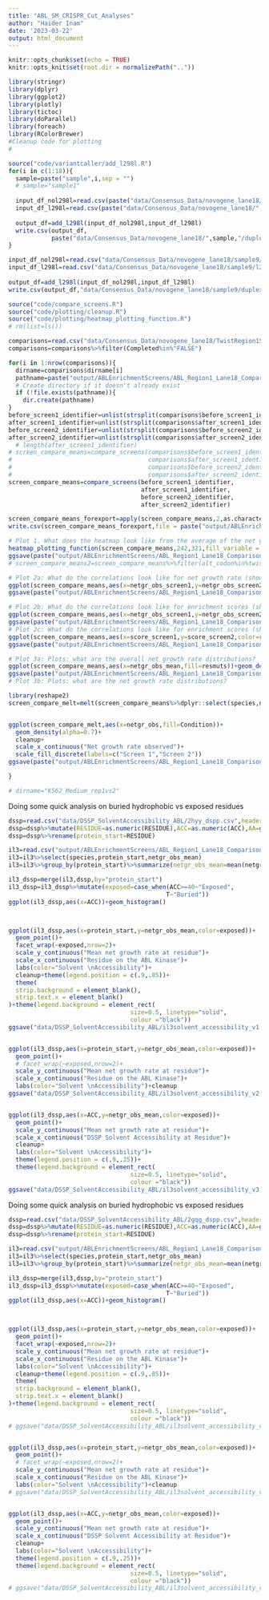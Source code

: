 ```yaml
---
title: "ABL_SM_CRISPR_Cut_Analyses"
author: "Haider Inam"
date: '2023-03-22'
output: html_document
---
```


```r
knitr::opts_chunk$set(echo = TRUE)
knitr::opts_knit$set(root.dir = normalizePath(".."))

library(stringr)
library(dplyr)
library(ggplot2)
library(plotly)
library(tictoc)
library(doParallel)
library(foreach)
library(RColorBrewer)
#Cleanup code for plotting
# 

```

```r
source("code/variantcaller/add_l298l.R")
for(i in c(1:18)){
  sample=paste("sample",i,sep = "")
  # sample="sample1"
  
  input_df_nol298l=read.csv(paste("data/Consensus_Data/novogene_lane18/",sample,"/nol298l/duplex/variant_caller_outputs/variants_unique_ann.csv",sep=""))
  input_df_l298l=read.csv(paste("data/Consensus_Data/novogene_lane18/",sample,"/l298l/duplex/variant_caller_outputs/variants_unique_ann.csv",sep=""))
  
  output_df=add_l298l(input_df_nol298l,input_df_l298l)
  write.csv(output_df,
            paste("data/Consensus_Data/novogene_lane18/",sample,"/duplex/variant_caller_outputs/variants_unique_ann.csv",sep = ""))  
}

input_df_nol298l=read.csv("data/Consensus_Data/novogene_lane18/sample9/nol298l/duplex/variant_caller_outputs/variants_unique_ann.csv")
input_df_l298l=read.csv("data/Consensus_Data/novogene_lane18/sample9/l298l/duplex/variant_caller_outputs/variants_unique_ann.csv")
  
output_df=add_l298l(input_df_nol298l,input_df_l298l)
write.csv(output_df,"data/Consensus_Data/novogene_lane18/sample9/duplex/variant_caller_outputs/variants_unique_ann.csv")  

```

```r
source("code/compare_screens.R")
source("code/plotting/cleanup.R")
source("code/plotting/heatmap_plotting_function.R")
# rm(list=ls())

comparisons=read.csv("data/Consensus_Data/novogene_lane18/TwistRegion1Screen_Comparisons_Todo.csv")
comparisons=comparisons%>%filter(Completed%in%"FALSE")

for(i in 1:nrow(comparisons)){
  dirname=comparisons$dirname[i]
  pathname=paste("output/ABLEnrichmentScreens/ABL_Region1_Lane18_Comparisons/",dirname,sep = "")
  # Create directory if it doesn't already exist
  if (!file.exists(pathname)){
    dir.create(pathname)
} 
before_screen1_identifier=unlist(strsplit(comparisons$before_screen1_identifier[i],","))
after_screen1_identifier=unlist(strsplit(comparisons$after_screen1_identifier[i],","))
before_screen2_identifier=unlist(strsplit(comparisons$before_screen2_identifier[i],","))
after_screen2_identifier=unlist(strsplit(comparisons$after_screen2_identifier[i],","))
  # length(after_screen1_identifier)
# screen_compare_means=compare_screens(comparisons$before_screen1_identifier[i],
#                                      comparisons$after_screen1_identifier[i],
#                                      comparisons$before_screen2_identifier[i],
#                                      comparisons$after_screen2_identifier[i])
screen_compare_means=compare_screens(before_screen1_identifier,
                                     after_screen1_identifier,
                                     before_screen2_identifier,
                                     after_screen2_identifier)

screen_compare_means_forexport=apply(screen_compare_means,2,as.character)
write.csv(screen_compare_means_forexport,file = paste("output/ABLEnrichmentScreens/ABL_Region1_Lane18_Comparisons/",dirname,"/screen_comparison_",dirname,".csv",sep=""))

# Plot 1. What does the heatmap look like from the average of the net growth rate?
heatmap_plotting_function(screen_compare_means,242,321,fill_variable = "netgr_obs_mean",fill_name = "Net growth rate")
ggsave(paste("output/ABLEnrichmentScreens/ABL_Region1_Lane18_Comparisons/",dirname,"/plot1_heatmap.pdf",sep=""),width=10,height=6,units="in",useDingbats=F)
# screen_compare_means2=screen_compare_means%>%filter(alt_codon%in%twist$Codon)

# Plot 2a: What do the correlations look like for net growth rate (show mutants in text)?
ggplot(screen_compare_means,aes(x=netgr_obs_screen1,y=netgr_obs_screen2,color=resmuts,label=species))+geom_text(size=2.5)+geom_abline()+cleanup+stat_cor(method = "pearson")+labs(color="Known\nResistant\nMutant")+scale_x_continuous("Net growth rate screen 1")+scale_y_continuous("Net growth rate screen 2")
ggsave(paste("output/ABLEnrichmentScreens/ABL_Region1_Lane18_Comparisons/",dirname,"/plot2a_Netgrowthrate_correlations_text.pdf",sep=""),width=6,height=4,units="in",useDingbats=F)

# Plot 2b: What do the correlations look like for enrichment scores (show mutants in points)?
ggplot(screen_compare_means,aes(x=netgr_obs_screen1,y=netgr_obs_screen2,label=species))+geom_point(color="black",shape=21,size=2,aes(fill=resmuts))+geom_abline()+cleanup+stat_cor(method = "pearson")+labs(fill="Known\nResistant\nMutant")+scale_x_continuous("Net growth rate screen 1")+scale_y_continuous("Net growth rate screen 2")
ggsave(paste("output/ABLEnrichmentScreens/ABL_Region1_Lane18_Comparisons/",dirname,"/plot2b_Netgrowthrate_correlations_points.pdf",sep=""),width=6,height=4,units="in",useDingbats=F)
# Plot 2c: What do the correlations look like for enrichment scores (show mutants in text)?
ggplot(screen_compare_means,aes(x=score_screen1,y=score_screen2,color=resmuts,label=species))+geom_text(size=2.5)+geom_abline()+cleanup+ stat_cor(method = "pearson")+labs(color="Known\nResistant\nMutant")+scale_x_continuous("Enrichment score screen 1")+scale_y_continuous("Enrichment score screen 2")
ggsave(paste("output/ABLEnrichmentScreens/ABL_Region1_Lane18_Comparisons/",dirname,"/plot2c_Enrichmentscores_correlations_text.pdf",sep=""),width=6,height=4,units="in",useDingbats=F)

# Plot 3a: Plots: what are the overall net growth rate distributions?
ggplot(screen_compare_means,aes(x=netgr_obs_mean,fill=resmuts))+geom_density(alpha=0.7)+cleanup+labs(fill="Known\nResistant\nMutant")+scale_x_continuous("Mean net growth rate of screens")
ggsave(paste("output/ABLEnrichmentScreens/ABL_Region1_Lane18_Comparisons/",dirname,"/plot3a_Netgrowthrate_distributions_resmuts.pdf",sep=""),width=6,height=4,units="in",useDingbats=F)
# Plot 3b: Plots: what are the net growth rate distributions?

library(reshape2)
screen_compare_melt=melt(screen_compare_means%>%dplyr::select(species,netgr_obs_screen1,netgr_obs_screen2),id.vars = "species",measure.vars =c("netgr_obs_screen1","netgr_obs_screen2"),variable.name = "Condition",value.name = "netgr_obs")


ggplot(screen_compare_melt,aes(x=netgr_obs,fill=Condition))+
  geom_density(alpha=0.7)+
  cleanup+
  scale_x_continuous("Net growth rate observed")+
  scale_fill_discrete(labels=c("Screen 1","Screen 2"))
ggsave(paste("output/ABLEnrichmentScreens/ABL_Region1_Lane18_Comparisons/",dirname,"/plot3b_Netgrowthrate_distributions.pdf",sep=""),width=6,height=4,units="in",useDingbats=F)

}

# dirname="K562_Medium_rep1vs2"

```


Doing some quick analysis on buried hydrophobic vs exposed residues
```r
dssp=read.csv("data/DSSP_SolventAccessibility_ABL/2hyy_dspp.csv",header = T)
dssp=dssp%>%mutate(RESIDUE=as.numeric(RESIDUE),ACC=as.numeric(ACC),AA=gsub("<ca>","",AA))
dssp=dssp%>%rename(protein_start=RESIDUE)

il3=read.csv("output/ABLEnrichmentScreens/ABL_Region1_Lane18_Comparisons/cross-replicate/baf3_IL3_rep1vsrep2_ft/screen_comparison_baf3_IL3_low_rep1vsrep2_ft.csv")
il3=il3%>%select(species,protein_start,netgr_obs_mean)
il3=il3%>%group_by(protein_start)%>%summarize(netgr_obs_mean=mean(netgr_obs_mean))

il3_dssp=merge(il3,dssp,by="protein_start")
il3_dssp=il3_dssp%>%mutate(exposed=case_when(ACC>=40~"Exposed",
                                            T~"Buried"))
ggplot(il3_dssp,aes(x=ACC))+geom_histogram()



ggplot(il3_dssp,aes(x=protein_start,y=netgr_obs_mean,color=exposed))+
  geom_point()+
  facet_wrap(~exposed,nrow=2)+
  scale_y_continuous("Mean net growth rate at residue")+
  scale_x_continuous("Residue on the ABL Kinase")+
  labs(color="Solvent \nAccessibility")+
  cleanup+theme(legend.position = c(.9,.85))+
  theme(
  strip.background = element_blank(),
  strip.text.x = element_blank()
)+theme(legend.background = element_rect(
                                  size=0.5, linetype="solid", 
                                  colour ="black"))
ggsave("data/DSSP_SolventAccessibility_ABL/il3solvent_accessibility_v1.pdf",width=6,height = 4,units="in",useDingbats=F)


ggplot(il3_dssp,aes(x=protein_start,y=netgr_obs_mean,color=exposed))+
  geom_point()+
  # facet_wrap(~exposed,nrow=2)+
  scale_y_continuous("Mean net growth rate at residue")+
  scale_x_continuous("Residue on the ABL Kinase")+
  labs(color="Solvent \nAccessibility")+cleanup
ggsave("data/DSSP_SolventAccessibility_ABL/il3solvent_accessibility_v2.pdf",width=6,height = 4,units="in",useDingbats=F)


ggplot(il3_dssp,aes(x=ACC,y=netgr_obs_mean,color=exposed))+
  geom_point()+
  scale_y_continuous("Mean net growth rate at residue")+
  scale_x_continuous("DSSP Solvent Accessibility at Residue")+
  cleanup+
  labs(color="Solvent \nAccessibility")+
  theme(legend.position = c(.9,.25))+
  theme(legend.background = element_rect(
                                  size=0.5, linetype="solid", 
                                  colour ="black"))
ggsave("data/DSSP_SolventAccessibility_ABL/il3solvent_accessibility_v3.pdf",width=6,height = 4,units="in",useDingbats=F)
```



Doing some quick analysis on buried hydrophobic vs exposed residues
```r
dssp=read.csv("data/DSSP_SolventAccessibility_ABL/2gqg_dspp.csv",header = T)
dssp=dssp%>%mutate(RESIDUE=as.numeric(RESIDUE),ACC=as.numeric(ACC),AA=gsub("<ca>","",AA))
dssp=dssp%>%rename(protein_start=RESIDUE)

il3=read.csv("output/ABLEnrichmentScreens/ABL_Region1_Lane18_Comparisons/cross-replicate/baf3_IL3_rep1vsrep2_ft/screen_comparison_baf3_IL3_low_rep1vsrep2_ft.csv")
il3=il3%>%select(species,protein_start,netgr_obs_mean)
il3=il3%>%group_by(protein_start)%>%summarize(netgr_obs_mean=mean(netgr_obs_mean))

il3_dssp=merge(il3,dssp,by="protein_start")
il3_dssp=il3_dssp%>%mutate(exposed=case_when(ACC>=40~"Exposed",
                                            T~"Buried"))
ggplot(il3_dssp,aes(x=ACC))+geom_histogram()



ggplot(il3_dssp,aes(x=protein_start,y=netgr_obs_mean,color=exposed))+
  geom_point()+
  facet_wrap(~exposed,nrow=2)+
  scale_y_continuous("Mean net growth rate at residue")+
  scale_x_continuous("Residue on the ABL Kinase")+
  labs(color="Solvent \nAccessibility")+
  cleanup+theme(legend.position = c(.9,.85))+
  theme(
  strip.background = element_blank(),
  strip.text.x = element_blank()
)+theme(legend.background = element_rect(
                                  size=0.5, linetype="solid", 
                                  colour ="black"))
# ggsave("data/DSSP_SolventAccessibility_ABL/il3solvent_accessibility_v1.pdf",width=6,height = 4,units="in",useDingbats=F)


ggplot(il3_dssp,aes(x=protein_start,y=netgr_obs_mean,color=exposed))+
  geom_point()+
  # facet_wrap(~exposed,nrow=2)+
  scale_y_continuous("Mean net growth rate at residue")+
  scale_x_continuous("Residue on the ABL Kinase")+
  labs(color="Solvent \nAccessibility")+cleanup
# ggsave("data/DSSP_SolventAccessibility_ABL/il3solvent_accessibility_v2.pdf",width=6,height = 4,units="in",useDingbats=F)


ggplot(il3_dssp,aes(x=ACC,y=netgr_obs_mean,color=exposed))+
  geom_point()+
  scale_y_continuous("Mean net growth rate at residue")+
  scale_x_continuous("DSSP Solvent Accessibility at Residue")+
  cleanup+
  labs(color="Solvent \nAccessibility")+
  theme(legend.position = c(.9,.25))+
  theme(legend.background = element_rect(
                                  size=0.5, linetype="solid", 
                                  colour ="black"))
# ggsave("data/DSSP_SolventAccessibility_ABL/il3solvent_accessibility_v3.pdf",width=6,height = 4,units="in",useDingbats=F)
```
